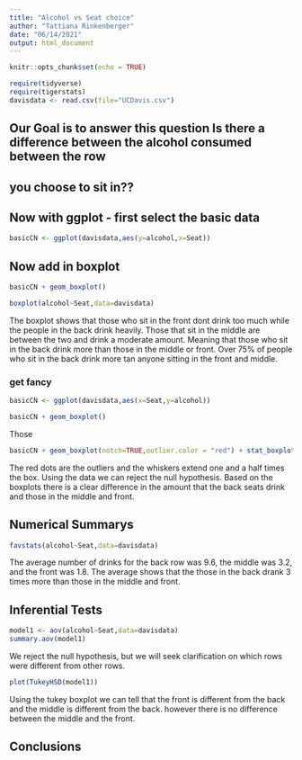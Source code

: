 ```yaml
---
title: "Alcohol vs Seat choice"
author: "Tattiana Rinkenberger"
date: "06/14/2021"
output: html_document
---
```


```r
knitr::opts_chunk$set(echo = TRUE)
```

```r
require(tidyverse)
require(tigerstats)
davisdata <- read.csv(file="UCDavis.csv")
```
## Our Goal is to answer this question Is there a difference between the alcohol consumed between the row
## you choose to sit in??

## Now with ggplot - first select the basic data

```r
basicCN <- ggplot(davisdata,aes(y=alcohol,x=Seat))
```
## Now add in boxplot

```r
basicCN + geom_boxplot()
```

```r
boxplot(alcohol~Seat,data=davisdata)
```  
 
The boxplot shows that those who sit in the front dont drink too much while the people in the back drink heavily. Those that sit in the middle are between the two and drink a moderate amount. Meaning that those who sit in the back drink more than those in the middle or front. Over 75% of people who sit in the back drink more tan anyone sitting in the front and middle. 

### get fancy  
```r
basicCN <- ggplot(davisdata,aes(x=Seat,y=alcohol))

basicCN + geom_boxplot()
```
Those 
```r
basicCN + geom_boxplot(notch=TRUE,outlier.color = "red") + stat_boxplot(geom ='errorbar') + labs(title="Fancy notch boxplot \n with 2 lines")
```
The red dots are the outliers and the whiskers extend one and a half times the box. 
Using the data we can reject the null hypothesis. Based on the boxplots there is a clear difference in the amount that the back seats drink and those in the middle and front. 

## Numerical Summarys 

```r
favstats(alcohol~Seat,data=davisdata)
```
The average number of drinks for the back row was 9.6, the middle was 3.2, and the front was 1.8. The average shows that the those in the back drank 3 times more than those in the middle and front. 

## Inferential Tests

```r
model1 <- aov(alcohol~Seat,data=davisdata)
summary.aov(model1)
```

We reject the null hypothesis, but we will seek clarification on which rows were different from other rows. 

```r
plot(TukeyHSD(model1))
```

Using the tukey boxplot we can tell that the front is different from the back and the middle is different from the back. however there is no difference between the middle and the front. 

## Conclusions


